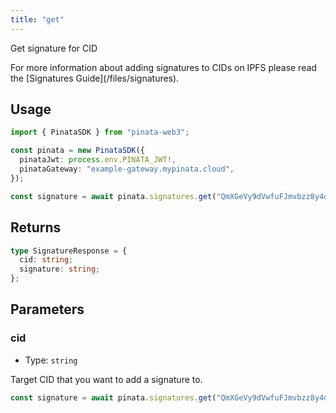 ```yaml
---
title: "get"
---
```


Get signature for CID

<Note>
For more information about adding signatures to CIDs on IPFS please read the [Signatures Guide](/files/signatures).
</Note>

## Usage

```typescript
import { PinataSDK } from "pinata-web3";

const pinata = new PinataSDK({
  pinataJwt: process.env.PINATA_JWT!,
  pinataGateway: "example-gateway.mypinata.cloud",
});

const signature = await pinata.signatures.get("QmXGeVy9dVwfuFJmvbzz8y4dYK1TdxXbDGzwbNuyZ5xXSU");
```

## Returns

```typescript
type SignatureResponse = {
  cid: string;
  signature: string;
};
```

## Parameters

### cid

- Type: `string`

Target CID that you want to add a signature to.

```typescript
const signature = await pinata.signatures.get("QmXGeVy9dVwfuFJmvbzz8y4dYK1TdxXbDGzwbNuyZ5xXSU");
```
